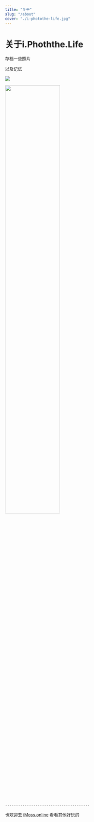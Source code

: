 ```yaml
---
title: "关于"
slug: "/about"
cover: "./i-photothe-life.jpg"
---
```


# 关于i.Phoththe.Life

存档一些照片

以及记忆


![](https://photo.bolebook.com/i-photothe-life.jpg)
<div>
<img src=https://photo.bolebook.com/i-photothe-life.jpg width=60% />
</div>

    ---------------------------------------


也欢迎去 [iMoss.online](https://imoss.online "iMoss.online") 看看其他好玩的


